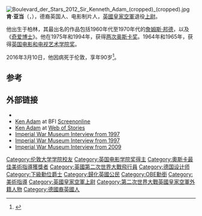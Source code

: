 [[File:Boulevard_der_Stars_2012_Sir_Kenneth_Adam_(cropped)_(cropped).jpg|thumb]]
'''肯·亚当'''（{{lang|en|'''Sir Kenneth Hugo Adam'''}}，{{bd|1921年|2月5日|2016年|3月10日}}），德裔英国人、电影制片人，[[英國皇家空軍|英國皇家空軍]]退役[[上尉|上尉]]。

他出生于柏林，其最出名的作品包括1960年代至1970年代的[[詹姆斯·邦德|詹姆斯·邦德]]，以及《[[奇爱博士|奇爱博士]]》。他在1975年和1994年，获得[[两次奥斯卡奖|两次奥斯卡奖]]。1964年和1965年，获得[[英国电影和电视艺术学院奖|英国电影和电视艺术学院奖]]。

2016年3月10日，他因病死于伦敦，享年90岁<ref name=BBC_10_March_2016>{{cite web|publisher=[[BBC_News|BBC News]]|url=http://www.bbc.com/news/entertainment-arts-35780260|title=Sir Ken Adam, James Bond production designer, dies aged 95|accessdate=10 March 2016|archive-date=2016-03-14|archive-url=https://web.archive.org/web/20160314174330/http://www.bbc.com/news/entertainment-arts-35780260|dead-url=no}}</ref>。

==参考==
{{reflist}}

==外部链接==
{{Commonscat|Ken Adam|肯·亚当}}
*{{IMDb name|0010553}}
*[http://www.screenonline.org.uk/people/id/529165/ Ken Adam] {{Wayback|url=http://www.screenonline.org.uk/people/id/529165/ |date=20160303174810 }} at BFI [[Screenonline|Screenonline]]
*[http://www.webofstories.com/play/53356 Ken Adam] at [[Web_of_Stories|Web of Stories]]
*[http://www.iwm.org.uk/collections/item/object/80024338 Imperial War Museum Interview from 1997] {{Wayback|url=http://www.iwm.org.uk/collections/item/object/80024338 |date=20150928013443 }}
*[http://www.iwm.org.uk/collections/item/object/80016735 Imperial War Museum Interview from 1997] {{Wayback|url=http://www.iwm.org.uk/collections/item/object/80016735 |date=20150928003310 }}
*[http://www.iwm.org.uk/collections/item/object/80031514 Imperial War Museum Interview from 2009] {{Wayback|url=http://www.iwm.org.uk/collections/item/object/80031514 |date=20150928010341 }}
{{DEFAULTSORT:Adam, Ken}}

[[Category:伦敦大学学院校友|Category:伦敦大学学院校友]]
[[Category:英国电影学院奖得主|Category:英国电影学院奖得主]]
[[Category:奧斯卡最佳美術指導獲獎者|Category:奧斯卡最佳美術指導獲獎者]]
[[Category:英國第二次世界大戰飛行員|Category:英國第二次世界大戰飛行員]]
[[Category:德国设计师|Category:德国设计师]]
[[Category:下級勳位爵士|Category:下級勳位爵士]]
[[Category:歸化英國公民|Category:歸化英國公民]]
[[Category:OBE勳銜|Category:OBE勳銜]]
[[Category:美術指導|Category:美術指導]]
[[Category:英國皇家空軍上尉|Category:英國皇家空軍上尉]]
[[Category:第二次世界大戰英國皇家空軍外籍人物|Category:第二次世界大戰英國皇家空軍外籍人物]]
[[Category:德國裔英國人|Category:德國裔英國人]]